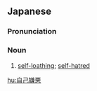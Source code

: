 ==Japanese==
{{ja-kanjitab|じ|こ|けん|お|yomi=o}}

===Pronunciation===
{{ja-pron|じこ けんお|y=o}}

===Noun===
{{ja-noun|じこ けんお}}

# [[self-loathing]]; [[self-hatred]]

[[hu:自己嫌悪]]